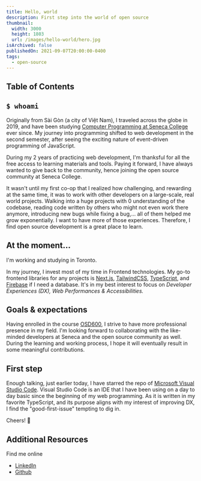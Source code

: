 ```yaml
---
title: Hello, world
description: First step into the world of open source
thumbnail:
  width: 3000
  height: 1803
  url: /images/hello-world/hero.jpg
isArchived: false
publishedOn: 2021-09-07T20:00:00-0400
tags:
  - open-source
---
```


## Table of Contents

## `$ whoami`

Originally from Sài Gòn (a city of Việt Nam), I traveled across the globe in 2019, and have been studying [Computer Programming at Seneca College](https://sdds.senecacollege.ca/) ever since. My journey into programming shifted to web development in the second semester, after seeing the exciting nature of event-driven programming of JavaScript.

During my 2 years of practicing web development, I'm thanksful for all the free access to learning materials and tools. Paying it forward, I have always wanted to give back to the community, hence joining the open source community at Seneca College.

It wasn't until my first co-op that I realized how challenging, and rewarding at the same time, it was to work with other developers on a large-scale, real world projects. Walking into a huge projects with 0 understanding of the codebase, reading code written by others who might not even work there anymore, introducing new bugs while fixing a bug,... all of them helped me grow exponentially. I want to have more of those experiences. Therefore, I find open source development is a great place to learn.

## At the moment...

I'm working and studying in Toronto.

In my journey, I invest most of my time in Frontend technologies. My go-to frontend libraries for any projects is [Next.js](https://nextjs.org/), [TailwindCSS](https://tailwindcss.com/), [TypeScript](https://www.typescriptlang.org/), and [Firebase](https://firebase.google.com/) if I need a database. It's in my best interest to focus on _Developer Experiences (DX), Web Performances & Accessibilities._

## Goals & expectations

Having enrolled in the course [OSD600](https://ict.senecacollege.ca/course/osd600?q=course/osd600), I strive to have more professional presence in my field. I'm looking forward to collaborating with the like-minded developers at Seneca and the open source community as well. During the learning and working process, I hope it will eventually result in some meaningful contributions.

## First step

Enough talking, just earlier today, I have starred the repo of [Microsoft Visual Studio Code](https://github.com/microsoft/vscode). Visual Studio Code is an IDE that I have been using on a day to day basic since the beginning of my web programming. As it is written in my favorite TypeScript, and its purpose aligns with my interest of improving DX, I find the "good-first-issue" tempting to dig in.

Cheers! 🍻

## Additional Resources

Find me online

- [LinkedIn](https://www.linkedin.com/in/andrewnt219/)
- [Github](https://github.com/Andrewnt219)
